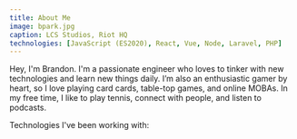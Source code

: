 ```yaml
---
title: About Me
image: bpark.jpg
caption: LCS Studios, Riot HQ
technologies: [JavaScript (ES2020), React, Vue, Node, Laravel, PHP]
---
```


Hey, I'm Brandon. I'm a passionate engineer who loves to tinker with new technologies and learn new things daily.
I’m also an enthusiastic gamer by heart, so I love playing card cards, table-top games, and online MOBAs. In my free time, I like to play tennis, connect with people, and listen to podcasts.

Technologies I've been working with:
